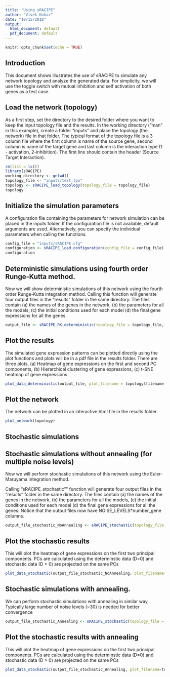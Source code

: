 ```yaml
---
title: "Using sRACIPE"
author: "Vivek Kohar"
date: "10/15/2018"
output:
  html_document: default
  pdf_document: default
---
```


```r
knitr::opts_chunk$set(echo = TRUE)
```

## Introduction

This document shows illustrates the use of sRACIPE to simulate any network topology and analyze the generated data. For simplicity, we will use the toggle switch with mutual inhibition and self activation of both genes as a test case.

## Load the network (topology)
As a first step, set the directory to the desired folder where you want to keep the input topology file and the results. In the working directory ("man" in this example), create a folder "inputs" and place the topology (the network) file in that folder. The typical format of the topology file is a 3 column file where the first column is name of the source gene, second column is name of the target gene and last column is the interaction type (1 - activation, 2-inhibition). The first line should contain the header (Source Target Interaction). 

```r
rm(list = ls())
library(sRACIPE)
working_directory <- getwd()
topology_file <- "inputs/test.tpo"
topology <- sRACIPE_load_topology(topology_file = topology_file)
topology

```

## Initialize the simulation parameters

A configuration file containing the parameters for network simulation can be placed in the inputs folder. If the configuration file is not available, default arguments are used. Alternatively, you can specify the individual parameters when calling the functions.
```r
config_file = "inputs/sRACIPE.cfg"
configuration <- sRACIPE_load_configuration(config_file = config_file)
configuration
```

## Deterministic simulations using fourth order Runge-Kutta method.

Now we will show deterministic simulations of this network using the fourth order Runge-Kutta integration method. Calling this function will generate four output files in the "results" folder in the same directory. The files contain (a) the names of the genes in the network, (b) the parameters for all the models, (c) the initial conditions used for each model (d) the final gene expressions for all the genes.
```r
output_file <- sRACIPE_RK_deterministic(topology_file = topology_file, NUM_MODELS = 2000, INITIAL_CONDITIONS = 1)

```

## Plot the results 

The simulated gene expression patterns can be plotted directly using the plot functions and plots will be in a pdf file in the results folder. There are three plots, (a) Heatmap of gene expressions on the first and second PC components, (b) Hierarchical clustering of gene expressions, (c)  t-SNE heatmap of gene expressions

```r
plot_data_deterministic(output_file, plot_filename = topology$filename)
```

## Plot the network 

The network can be plotted in an interactive html file in the results  folder.

```r
plot_network(topology)
```


## Stochastic simulations

##  Stochastic simulations without annealing (for multiple noise levels)
Now we will perform stochastic simulations of this network using the Euler-Maruyama integration method. 

Calling "sRACIPE_stochastic"" function will generate four output files in the "results" folder in the same directory. The files contain (a) the names of the genes in the network, (b) the parameters for all the models, (c) the initial conditions used for each model (d) the final gene expressions for all the genes. Notice that the output files now have NOISE_LEVELS*number_gene columns.

```r
output_file_stochastic_NoAnnealing <- sRACIPE_stochastic(topology_file = topology_file, MAX_NOISE = 30, NOISE_LEVELS = 5, NUM_MODELS = 2000, INITIAL_CONDITIONS = 1, ANNEAL=F, NOISE_SCALING_FACTOR=0.6, SIM_TIME = 100, STEP_SIZE = 0.02)

```

## Plot the stochastic results

This will plot the heatmap of gene expressions on the first two principal components. PCs are calculated using the determinstic data (D=0) and stochastic data (D > 0) are projected on the same PCs

```r
plot_data_stochastic(output_file_stochastic_NoAnnealing, plot_filename=topology$filename, topology_df=topology, config = configuration, bin_count=40)
```

##  Stochastic simulations with annealing.

We can perform stochastic simulations with annealing in similar way. Typically large number of noise levels (~30) is needed for better convergence


```r
output_file_stochastic_Annealing <- sRACIPE_stochastic(topology_file = topology_file, MAX_NOISE = 30, NOISE_LEVELS = 30, NUM_MODELS = 2000, INITIAL_CONDITIONS = 1, ANNEAL=F, NOISE_SCALING_FACTOR=0.6, SIM_TIME = 100, STEP_SIZE = 0.02)

```

## Plot the stochastic results with annealing

This will plot the heatmap of gene expressions on the first two principal components. PCs are calculated using the determinstic data (D=0) and stochastic data (D > 0) are projected on the same PCs

```r
plot_data_stochastic(output_file_stochastic_Annealing, plot_filename=topology$filename, topology_df=topology, config = configuration, bin_count=40)
```

